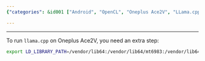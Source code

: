 ```yaml
---
{"categories": &id001 ["Android", "OpenCL", "Oneplus Ace2V", "LLama.cpp", "LD_LIBRARY_PATH", "Environment Variables", "Solution"], "category": "Software Troubleshooting", "date": "2023-12-09 12:09:24", "description": "This article provides a solution to the OpenCL platform not found issue on Android when running llama.cpp on Oneplus Ace2V by instructing users to set the LD_LIBRARY_PATH environment variable.", "tags": *id001, "title": "How to fix OpenCL platform not found issue on android"}

---
```


------

To run `llama.cpp` on Oneplus Ace2V, you need an extra step:
```bash
export LD_LIBRARY_PATH=/vendor/lib64:/vendor/lib64/mt6983:/vendor/lib64/egl/mt6983

```

